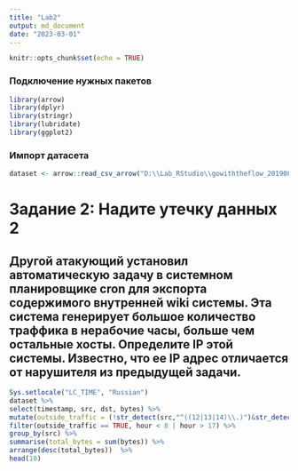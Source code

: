 ```yaml
---
title: "Lab2"
output: md_document
date: "2023-03-01"
---
```


```r
knitr::opts_chunk$set(echo = TRUE)
```

### Подключение нужных пакетов

```r
library(arrow)
library(dplyr)
library(stringr)
library(lubridate)
library(ggplot2)
```
### Импорт датасета

```r
dataset <- arrow::read_csv_arrow("D:\\Lab_RStudio\\gowiththeflow_20190826\\gowiththeflow_20190826.csv",schema = schema(timestamp=int64(),src=utf8(),dst=utf8(),port=uint32(),bytes=uint32()))
```
# Задание 2: Надите утечку данных 2

## Другой атакующий установил автоматическую задачу в системном планировщике cron для экспорта содержимого внутренней wiki системы. Эта система генерирует большое количество траффика в нерабочие часы, больше чем остальные хосты. Определите IP этой системы. Известно, что ее IP адрес отличается от нарушителя из предыдущей задачи.

```r
Sys.setlocale("LC_TIME", "Russian")
dataset %>%
select(timestamp, src, dst, bytes) %>%
mutate(outside_traffic = (!str_detect(src,"^((12|13|14)\\.)")&str_detect(dst,"^((12|13|14)\\.)")), hour = hour(as.POSIXlt(timestamp/1000, origin = "1970-01-01"))) %>%
filter(outside_traffic == TRUE, hour < 8 | hour > 17) %>%
group_by(src) %>%
summarise(total_bytes = sum(bytes)) %>%
arrange(desc(total_bytes))  %>%
head(10)
```